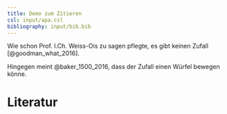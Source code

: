 ```yaml
---
title: Demo zum Zitieren
csl: input/apa.csl
bibliography: input/bib.bib
---
```



Wie schon Prof. I.Ch. Weiss-Ois zu sagen pflegte, es gibt keinen Zufall [@goodman_what_2016].

Hingegen meint @baker_1500_2016, dass der Zufall einen Würfel bewegen könne.



# Literatur
